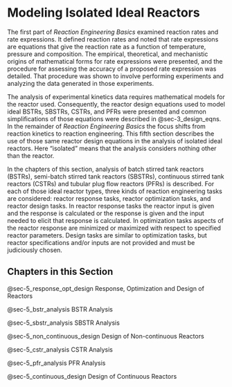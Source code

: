 # Modeling Isolated Ideal Reactors

The first part of *Reaction Engineering Basics* examined reaction rates and rate expressions. It defined reaction rates and noted that rate expressions are equations that give the reaction rate as a function of temperature, pressure and composition. The empirical, theoretical, and mechanistic origins of mathematical forms for rate expressions were presented, and the procedure for assessing the accuracy of a proposed rate expression was detailed. That procedure was shown to involve performing experiments and analyzing the data generated in those experiments.

The analysis of experimental kinetics data requires mathematical models for the reactor used. Consequently, the reactor design equations used to model ideal BSTRs, SBSTRs, CSTRs, and PFRs were presented and common simplifications of those equations were described in @sec-3_design_eqns. In the remainder of *Reaction Engineering Basics* the focus shifts from reaction kinetics to reaction engineering. This fifth section describes the use of those same reactor design equations in the analysis of isolated ideal reactors. Here "isolated" means that the analysis considers nothing other than the reactor.

In the chapters of this section, analysis of batch stirred tank reactors (BSTRs), semi-batch stirred tank reactors (SBSTRs), continuous stirred tank reactors (CSTRs) and tubular plug flow reactors (PFRs) is described. For each of those ideal reactor types, three kinds of reaction engineering tasks are considered: reactor response tasks, reactor optimization tasks, and reactor design tasks. In reactor response tasks the reactor input is given and the response is calculated or the response is given and the input needed to elicit that response is calculated. In optimization tasks aspects of the reactor response are minimized or maximized with respect to specified reactor parameters. Design tasks are similar to optimization tasks, but reactor specifications and/or inputs are not provided and must be judiciously chosen.

## Chapters in this Section

@sec-5_response_opt_design Response, Optimization and Design of Reactors

@sec-5_bstr_analysis BSTR Analysis

@sec-5_sbstr_analysis SBSTR Analysis

@sec-5_non_continuous_design Design of Non-continuous Reactors

@sec-5_cstr_analysis CSTR Analysis

@sec-5_pfr_analysis PFR Analysis

@sec-5_continuous_design Design of Continuous Reactors